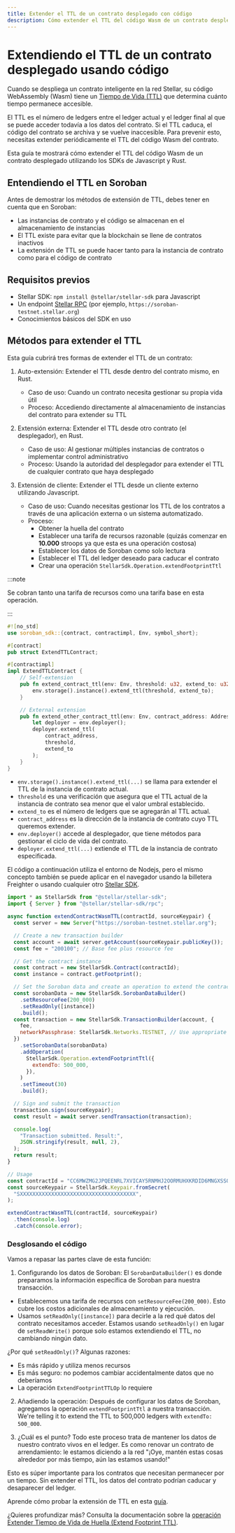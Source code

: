 ```yaml
---
title: Extender el TTL de un contrato desplegado con código
description: Cómo extender el TTL del código Wasm de un contrato desplegado
---
```



# Extendiendo el TTL de un contrato desplegado usando código

Cuando se despliega un contrato inteligente en la red Stellar, su código WebAssembly (Wasm) tiene un [Tiempo de Vida (TTL)](../../../learn/fundamentals/contract-development/storage/state-archival.mdx#ttl) que determina cuánto tiempo permanece accesible.

El TTL es el número de ledgers entre el ledger actual y el ledger final al que se puede acceder todavía a los datos del contrato. Si el TTL caduca, el código del contrato se archiva y se vuelve inaccesible. Para prevenir esto, necesitas extender periódicamente el TTL del código Wasm del contrato.

Esta guía te mostrará cómo extender el TTL del código Wasm de un contrato desplegado utilizando los SDKs de Javascript y Rust.

## Entendiendo el TTL en Soroban

Antes de demostrar los métodos de extensión de TTL, debes tener en cuenta que en Soroban:

- Las instancias de contrato y el código se almacenan en el almacenamiento de instancias
- El TTL existe para evitar que la blockchain se llene de contratos inactivos
- La extensión de TTL se puede hacer tanto para la instancia de contrato como para el código de contrato

## Requisitos previos

- Stellar SDK: `npm install @stellar/stellar-sdk` para Javascript
- Un endpoint [Stellar RPC](../../../data/apis/rpc/README.mdx) (por ejemplo, `https://soroban-testnet.stellar.org`)
- Conocimientos básicos del SDK en uso

## Métodos para extender el TTL

Esta guía cubrirá tres formas de extender el TTL de un contrato:

1. Auto-extensión: Extender el TTL desde dentro del contrato mismo, en Rust.
   - Caso de uso: Cuando un contrato necesita gestionar su propia vida útil
   - Proceso: Accediendo directamente al almacenamiento de instancias del contrato para extender su TTL

2. Extensión externa: Extender el TTL desde otro contrato (el desplegador), en Rust.
   - Caso de uso: Al gestionar múltiples instancias de contratos o implementar control administrativo
   - Proceso: Usando la autoridad del desplegador para extender el TTL de cualquier contrato que haya desplegado

3. Extensión de cliente: Extender el TTL desde un cliente externo utilizando Javascript.
   - Caso de uso: Cuando necesitas gestionar los TTL de los contratos a través de una aplicación externa o un sistema automatizado.
   - Proceso:
     - Obtener la huella del contrato
     - Establecer una tarifa de recursos razonable (quizás comenzar en <b>10.000</b> stroops ya que esta es una operación costosa)
     - Establecer los datos de Soroban como solo lectura
     - Establecer el TTL del ledger deseado para caducar el contrato
     - Crear una operación `StellarSdk.Operation.extendFootprintTtl`

:::note

Se cobran tanto una tarifa de recursos como una tarifa base en esta operación.

:::

<Tabs groupId="language" defaultValue="rust">
<TabItem value="rust" label="Rust">

```rust
#![no_std]
use soroban_sdk::{contract, contractimpl, Env, symbol_short};

#[contract]
pub struct ExtendTTLContract;

#[contractimpl]
impl ExtendTTLContract {
    // Self-extension
    pub fn extend_contract_ttl(env: Env, threshold: u32, extend_to: u32) {
        env.storage().instance().extend_ttl(threshold, extend_to);
    }

    // External extension
    pub fn extend_other_contract_ttl(env: Env, contract_address: Address, threshold: u32, extend_to: u32) {
        let deployer = env.deployer();
        deployer.extend_ttl(
            contract_address,
            threshold,
            extend_to
        );
    }
}
```

- `env.storage().instance().extend_ttl(...)` se llama para extender el TTL de la instancia de contrato actual.
- `threshold` es una verificación que asegura que el TTL actual de la instancia de contrato sea menor que el valor umbral establecido.
- `extend_to` es el número de ledgers que se agregarán al TTL actual.
- `contract_address` es la dirección de la instancia de contrato cuyo TTL queremos extender.
- `env.deployer()` accede al desplegador, que tiene métodos para gestionar el ciclo de vida del contrato.
- `deployer.extend_ttl(...)` extiende el TTL de la instancia de contrato especificada.

</TabItem>
<TabItem value="js" label="JS">

El código a continuación utiliza el entorno de Nodejs, pero el mismo concepto también se puede aplicar en el navegador usando la billetera Freighter o usando cualquier otro [Stellar SDK](../../../tools/sdks/client-sdks.mdx).

```javascript
import * as StellarSdk from "@stellar/stellar-sdk";
import { Server } from "@stellar/stellar-sdk/rpc";

async function extendContractWasmTTL(contractId, sourceKeypair) {
  const server = new Server("https://soroban-testnet.stellar.org");

  // Create a new transaction builder
  const account = await server.getAccount(sourceKeypair.publicKey());
  const fee = "200100"; // Base fee plus resource fee

  // Get the contract instance
  const contract = new StellarSdk.Contract(contractId);
  const instance = contract.getFootprint();

  // Set the Soroban data and create an operation to extend the contract's TTL
  const sorobanData = new StellarSdk.SorobanDataBuilder()
    .setResourceFee(200_000)
    .setReadOnly([instance])
    .build();
  const transaction = new StellarSdk.TransactionBuilder(account, {
    fee,
    networkPassphrase: StellarSdk.Networks.TESTNET, // Use appropriate network
  })
    .setSorobanData(sorobanData)
    .addOperation(
      StellarSdk.Operation.extendFootprintTtl({
        extendTo: 500_000,
      }),
    )
    .setTimeout(30)
    .build();

  // Sign and submit the transaction
  transaction.sign(sourceKeypair);
  const result = await server.sendTransaction(transaction);

  console.log(
    "Transaction submitted. Result:",
    JSON.stringify(result, null, 2),
  );
  return result;
}

// Usage
const contractId = "CC6MWZMG2JPQEENRL7XVICAY5RNMHJ2OORMUHXKRDID6MNGXSSOJZLLF";
const sourceKeypair = StellarSdk.Keypair.fromSecret(
  "SXXXXXXXXXXXXXXXXXXXXXXXXXXXXXXXXXXXXX",
);

extendContractWasmTTL(contractId, sourceKeypair)
  .then(console.log)
  .catch(console.error);
```

### Desglosando el código

Vamos a repasar las partes clave de esta función:

1. Configurando los datos de Soroban: El `SorobanDataBuilder()` es donde preparamos la información específica de Soroban para nuestra transacción.

- Establecemos una tarifa de recursos con `setResourceFee(200_000)`. Esto cubre los costos adicionales de almacenamiento y ejecución.
- Usamos `setReadOnly([instance])` para decirle a la red qué datos del contrato necesitamos acceder. Estamos usando `setReadOnly()` en lugar de `setReadWrite()` porque solo estamos extendiendo el TTL, no cambiando ningún dato.

¿Por qué `setReadOnly()`? Algunas razones:

- Es más rápido y utiliza menos recursos
- Es más seguro: no podemos cambiar accidentalmente datos que no deberíamos
- La operación `ExtendFootprintTTLOp` lo requiere

2. Añadiendo la operación: Después de configurar los datos de Soroban, agregamos la operación `extendFootprintTtl` a nuestra transacción. We're telling it to extend the TTL to 500,000 ledgers with `extendTo: 500_000`.

3. ¿Cuál es el punto? Todo este proceso trata de mantener los datos de nuestro contrato vivos en el ledger. Es como renovar un contrato de arrendamiento: le estamos diciendo a la red "¡Oye, mantén estas cosas alrededor por más tiempo, aún las estamos usando!"

Esto es súper importante para los contratos que necesitan permanecer por un tiempo. Sin extender el TTL, los datos del contrato podrían caducar y desaparecer del ledger.

</TabItem>
</Tabs>

Aprende cómo probar la extensión de TTL en esta [guía](../archival/test-ttl-extension.mdx).

¿Quieres profundizar más? Consulta la documentación sobre la [operación Extender Tiempo de Vida de Huella (Extend Footprint TTL)](../../../learn/fundamentals/contract-development/storage/state-archival.mdx#extendfootprintttlop).
